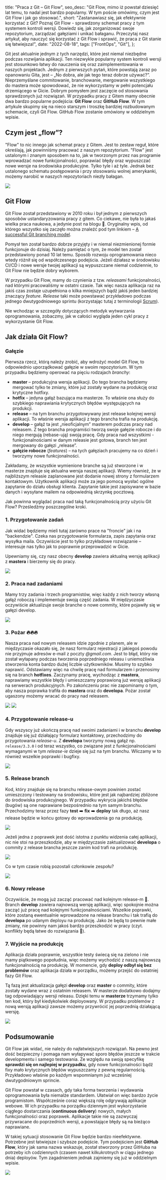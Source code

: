   title: "Praca z Git – Git Flow",
  seo_desc:
    "Git Flow, mimo iż powstał dziesięć lat temu, to nadal jest bardzo popularny. W tym poście omówimy, czym jest Git Flow i jak go stosować.",
  short:
    "Zastanawiasz się, jak efektywnie korzystać z Git? Poznaj Git Flow - sprawdzony schemat pracy z tym systemem kontroli wersji. Dowiedz się, jak zorganizować swoje repozytorium, zarządzać gałęziami i unikać bałaganu. Przeczytaj nasz artykuł, aby nauczyć się korzystać z Git Flow i sprawić, że praca z Git stanie się łatwiejsza!",
  date: "2022-08-18",
  tags: ["FrontOps", "Git"],
};

Git jest aktualnie jednym z tych narzędzi, które jest niemal niezbędne podczas rozwijania aplikacji. Ten niezwykle popularny system kontroli wersji jest stosunkowo łatwy do nauczenia się oraz zaimplementowania w naszych projektach. Jednym z pierwszych pytań, które powstają zaraz po opanowaniu Gita, jest – „No dobra, ale jak tego teraz dobrze używać?”. Nieprzemyślane commitowanie, branchowanie, mergowanie wszystkiego do mastera może spowodować, że nie wykorzystamy w pełni potencjału drzemiącego w Gicie. Dobrym pomysłem jest zaczęcie od stosowania sprawdzonych już rozwiązań. W przypadku pracy z Gitem mamy obecnie dwa bardzo popularne podejścia: **Git Flow** oraz **GitHub Flow**. W tym artykule skupimy się na nieco starszym i troszkę bardziej rozbudowanym schemacie, czyli Git Flow. GitHub Flow zostanie omówiony w oddzielnym wpisie.

## Czym jest „flow”?

"Flow" to nic innego jak schemat pracy z Gitem. Jest to zestaw reguł, które określają, jak powinniśmy pracować z naszym repozytorium. "Flow" jest ustalonym i znanym sposobem na to, jak w tworzonym przez nas programie wprowadzać nowe funkcjonalności, poprawiać błędy oraz wypuszczać nowe wersje na środowiska produkcyjne. Tylko tyle i aż tyle. Jednak bez ustalonego schematu postępowania i przy stosowaniu wolnej amerykanki, możemy narobić w naszych repozytoriach niezły bałagan.

<img src="/blog/praca-z-git-git-flow/mess.gif" />

## Git Flow

Git Flow został przedstawiony w 2010 roku i był jednym z pierwszych sposobów ustandaryzowania pracy z gitem. Co ciekawe, nie była to jakaś wielka praca naukowa, a jedynie post na blogu 🙂. Oryginalny wpis, od którego wszystko się zaczęło można znaleźć pod tym linkiem – [A successful Git branching model](https://nvie.com/posts/a-successful-git-branching-model/).

Pomysł ten został bardzo dobrze przyjęty i w niemal niezmienionej formie funkcjonuje do dzisiaj. Należy pamiętać o tym, że model ten został przedstawiony ponad 10 lat temu. Sposób rozwoju oprogramowania nieco wtedy różnił się od współczesnego podejścia. Jeżeli działasz w środowisku CI/CD i nowe wersje twojej aplikacji są wypuszczane niemal codziennie, to Git Flow nie będzie dobry wyborem.

W przypadku Git Flow, mamy do czynienia z tzw. _releasami_ funkcjonalności, nad którymi pracowaliśmy w ostatni czasie. Tak więc nasza aplikacja raz na jakiś czas zostaje uzupełniona o kilka mniejszych bądź jakiś jeden bardziej znaczący _feature_. _Release_ taki może powstawać przykładowo podczas jednego dwutygodniowego sprintu (korzystając tutaj z terminologii [Scrum](https://pl.wikipedia.org/wiki/Scrum)).

Nie wchodząc w szczegóły dotyczących metodyk wytwarzania oprogramowania, zobaczmy, jak w całości wygląda jeden cykl pracy z wykorzystanie Git Flow.

## Jak działa Git Flow?

### Gałęzie

Pierwsza rzecz, którą należy zrobić, aby wdrożyć model Git Flow, to odpowiednio uporządkować gałęzie w swoim repozytorium. W tym przypadku będziemy operować na pięciu rodzajach _branchy_:

- **master** – produkcyjna wersja aplikacji. Do tego brancha będziemy mergować tylko te zmiany, które już zostały wydane na produkcję oraz krytyczne hotfixy.
- **hotfix** – jedyna gałąź bazująca ma masterze. To właśnie ona służy do szybkiego naprawiania krytycznych błędów występujących na produkcji.
- **release** – na tym branchu przygotowywany jest release kolejnej wersji aplikacji. To właśnie wersja aplikacji z tego brancha trafia na produkcję.
- **develop** – gałąź ta jest „nieoficjalnym” masterem podczas pracy nad releasem. Z tego brancha programiści tworzą swoje gałęzie robocze i do niego mergują (rebase-ują) swoją pracę. Gdy praca nad wszystkimi - funkcjonalnościami w danym releasie jest gotowa, branch ten jest mergowany do gałęzi „release”.
- **gałęzie robocze** (_features_) – na tych gałęziach pracujemy na co dzień i tworzymy nowe funkcjonalności.

Zakładamy, że wszystkie wymienione branche są już stworzone i w masterze znajduje się aktualna wersja naszej aplikacji. Wiemy również, że w najbliższym releasie zaplanowane jest dodanie nowej strony z formularzem kontaktowym. Użytkownik aplikacji może za jego pomocą wysłać ogólne zapytanie do działu obsługi klienta. Zapytanie takie jest zapisywane w bazie danych i wysyłane mailem na odpowiednią skrzynkę pocztową.

Jak powinna wyglądać praca nad taką funkcjonalnością przy użyciu Git Flow? Prześledźmy poszczególne kroki.

### 1. Przygotowanie zadań

Jak widać będziemy mieli tutaj zarówno prace na "froncie" jak i na "backendzie". Czeka nas przygotowanie formularza, zapis zapytania oraz wysyłka maila. Oczywiście jest to tylko przykładowe rozwiązanie – interesuje nas tylko jak to poprawnie przeprowadzić w Gicie.

Upewniamy się, czy nasz obecny **develop** zawiera aktualną wersję aplikacji z **mastera** i bierzemy się do pracy.

<img src="/blog/praca-z-git-git-flow/flow1.webp" />

### 2. Praca nad zadaniami

Mamy trzy zadania i trzech programistów, więc każdy z nich tworzy własną gałąź roboczą i implementuje swoją część zadania. W międzyczasie oczywiście aktualizuje swoje branche o nowe commity, które pojawiły się w gałęzi develop.

<img src="/blog/praca-z-git-git-flow/flow2.webp" />

### 3. Pożar 🔥🔥🔥

Nasza praca nad nowym releasem idzie zgodnie z planem, ale w międzyczasie okazało się, że nasz formularz rejestracji z jakiegoś powodu nie przyjmuje adresów e-mail z poczty _@gmail.com_. Jest to błąd, który nie został wyłapany podczas tworzenia poprzedniego releasu i uniemożliwia stworzenia konta bardzo dużej liczbie użytkowników. Musimy to szybko naprawić. Odstawiamy więc na chwilę pracę nad formularzem i przenosimy się na branch **hotfixes**. Zaczynamy pracę, wychodząc z **mastera**, naprawiamy wszystkie błędy i umieszczamy poprawioną już wersję aplikacji na serwerach produkcyjnych. Po zakończeniu prac nie zapominamy o tym, aby nasza poprawka trafiła do **mastera** oraz do **developa**. Pożar został ugaszony możemy wracać do pracy nad releasem.

<img src="/blog/praca-z-git-git-flow/fire.gif" width={300} />

<img src="/blog/praca-z-git-git-flow/flow3.webp" />

### 4. Przygotowanie release-u

Gdy wszyscy już ukończą pracę nad swoimi zadaniami i w branchu **develop** znajduje się już działający formularz kontaktowy, przechodzimy do przygotowania _release-u_. Z **developa** tworzymy nową gałąź np. `release/3.3.0` i od teraz wszystko, co związane jest z funkcjonalnościami wymaganymi w tym _release-ie_ dzieje się już na tym branchu. Wliczamy w to również wszelkie poprawki i bugfixy.

<img src="/blog/praca-z-git-git-flow/flow4.webp" />

### 5. Release branch

Kod, który znajduje się na branchu release-owym powinien zostać umieszczony i testowany na środowisku, które jest jak najbardziej zbliżone do środowiska produkcyjnego. W przypadku wykrycia jakichś błędów (bugów) są one naprawiane bezpośrednio na tym samym branchu. Przechodzimy teraz przez fazy **test** ➡️ **fix** ➡️ **deploy** tak długo, aż nasz release będzie w końcu gotowy do wprowadzenia go na produkcję.

<img src="/blog/praca-z-git-git-flow/release.webp" />

Jeżeli jedna z poprawek jest dość istotna z punktu widzenia całej aplikacji, nic nie stoi na przeszkodzie, aby w międzyczasie zaktualizować **developa** o commity z release brancha jeszcze zanim kod trafi na produkcję.

<img src="/blog/praca-z-git-git-flow/flow5.webp" />

Co w tym czasie robią pozostali członkowie zespołu?

<img src="/blog/praca-z-git-git-flow/sleep.gif" />

### 6. Nowy release

Oczywiście, że mogą już zacząć pracować nad kolejnym release-m 🙂. Branch **develop** zawiera najnowszą wersję aplikacji, więc spokojnie można zacząć już pracę nad kolejnymi funkcjonalnościami. Wszelkie poprawki, które zostaną ewentualnie wprowadzone na release branchu i tak trafią do **developa** po udanym deployu na produkcję. Jako że będą to pewnie małe zmiany, nie powinny nam jakoś bardzo przeszkodzić w pracy (czyt. konflikty będą łatwe do rozwiązania 🙂).

### 7. Wyjście na produkcję

Aplikacja działa poprawnie, wszystkie testy świecą się na zielono i nie mamy piątkowego popołudnia, więc możemy wychodzić z naszą najnowszą funkcjonalnością na produkcję. W momencie, gdy **deploy odbył się bez problemów** oraz aplikacja działa w porządku, możemy przejść do ostatniej fazy Git Flow.

Tą fazą jest aktualizacja gałęzi **develop** oraz **master** o commity, które zostały wydane wraz z ostatnim releasem. W masterze dodatkowo dodajmy tag odpowiadający wersji releasu. Dzięki temu w **masterze** trzymamy tylko ten kod, który był kiedykolwiek deployowany. W przypadku problemów z nową wersją aplikacji zawsze możemy przywrócić jej poprzednią działającą wersję.

<img src="/blog/praca-z-git-git-flow/flow6.webp" />

## Podsumowanie

Git Flow jak widać, nie należy do najłatwiejszych rozwiązań. Na pewno jest dość bezpieczny i pomaga nam wyłapywać sporo błędów jeszcze w trakcie developmentu i samego testowania. Ze względu na swoją specyfikę **sprawdzi się on najlepiej w przypadku**, gdy nowe funkcjonalności bądź fixy mało krytycznych błędów wypuszczamy z pewną regularnością. Przykładowo właśnie po każdym wspomnianym już wcześniej dwutygodniowym sprincie.

Git Flow powstał w czasach, gdy taka forma tworzenia i wydawania oprogramowania była niemalże standardem. Ułatwiał on więc bardzo życie programistom. Współcześnie coraz większą rolę odgrywają aplikacje webowe. W ich przypadku na porządku dziennym jest wykorzystanie ciągłego dostarczania (**continuous delivery**) nowych, małych funkcjonalności oraz poprawek. Aplikacje takie nie są zazwyczaj przywracane do poprzednich wersji, a powstające błędy są na bieżąco naprawiane.

W takiej sytuacji stosowanie Git Flow będzie bardzo nieefektywne. Potrzebne jest łatwiejsze i szybsze podejście. Tym podejściem jest **GitHub Flow**, który jak sama nazwa wskazuje, został stworzony przez GitHuba na potrzeby ich codziennych (czasem nawet kilkukrotnych w ciągu jednego dnia) deployów. Tym zagadnieniem jednak zajmiemy się już w oddzielnym wpisie.

<img src="/blog/praca-z-git-git-flow/flow7.webp" />
